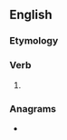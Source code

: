 ==English==

===Etymology===
{{suffix|en|hope|est}}

===Verb===
{{head|en|verb form}}

# {{en-archaic second-person singular of|hope|lang=en}}

===Anagrams===
* {{anagrams|en|a=ehopst|hopset|hoteps|poseth}}